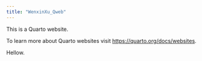 ---
title: "WenxinXu_Qweb"
---

This is a Quarto website.

To learn more about Quarto websites visit <https://quarto.org/docs/websites>.

Hellow.
